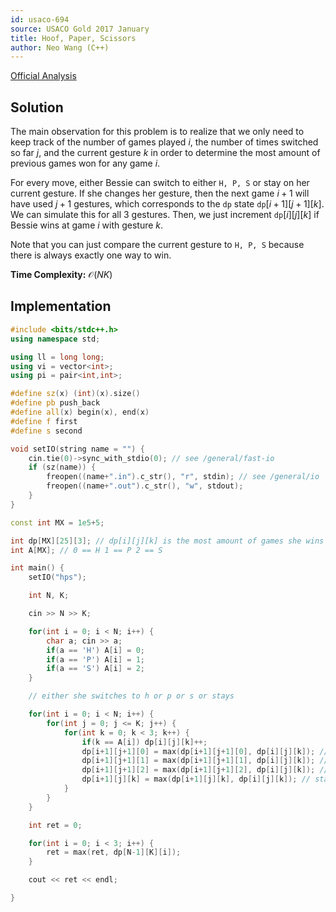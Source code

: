 ```yaml
---
id: usaco-694
source: USACO Gold 2017 January
title: Hoof, Paper, Scissors
author: Neo Wang (C++)
---
```


[Official Analysis](http://www.usaco.org/current/data/sol_hps_gold_jan17.html)

## Solution

The main observation for this problem is to realize that we only need to keep track of the number of games played $i$, the number of times switched so far $j$, and the current gesture $k$ in order to determine the most amount of previous games won for any game $i$.

For every move, either Bessie can switch to either `H, P, S` or stay on her current gesture. If she changes her gesture, then the next game $i+1$ will have used $j+1$ gestures, which corresponds to the $\texttt{dp}$ state $\texttt{dp}[i+1][j+1][k]$. We can simulate this for all 3 gestures. Then, we just increment $\texttt{dp}[i][j][k]$ if Bessie wins at game $i$ with gesture $k$.

Note that you can just compare the current gesture to `H, P, S` because there is always exactly one way to win. 

**Time Complexity:** $\mathcal{O}(NK)$

<LanguageSection>

<CPPSection>

## Implementation

```cpp
#include <bits/stdc++.h>
using namespace std;

using ll = long long;
using vi = vector<int>;
using pi = pair<int,int>;

#define sz(x) (int)(x).size()
#define pb push_back
#define all(x) begin(x), end(x)
#define f first
#define s second

void setIO(string name = "") {
    cin.tie(0)->sync_with_stdio(0); // see /general/fast-io
    if (sz(name)) {
        freopen((name+".in").c_str(), "r", stdin); // see /general/io
        freopen((name+".out").c_str(), "w", stdout);
    }
}

const int MX = 1e5+5;

int dp[MX][25][3]; // dp[i][j][k] is the most amount of games she wins at games i with switches j with current item k
int A[MX]; // 0 == H 1 == P 2 == S

int main() {
    setIO("hps");

    int N, K;

    cin >> N >> K;

    for(int i = 0; i < N; i++) { 
        char a; cin >> a;
        if(a == 'H') A[i] = 0;
        if(a == 'P') A[i] = 1;
        if(a == 'S') A[i] = 2;
    }

    // either she switches to h or p or s or stays

    for(int i = 0; i < N; i++) {
        for(int j = 0; j <= K; j++) {
            for(int k = 0; k < 3; k++) {
                if(k == A[i]) dp[i][j][k]++;
                dp[i+1][j+1][0] = max(dp[i+1][j+1][0], dp[i][j][k]); // switch to not item
                dp[i+1][j+1][1] = max(dp[i+1][j+1][1], dp[i][j][k]); // switch to not item
                dp[i+1][j+1][2] = max(dp[i+1][j+1][2], dp[i][j][k]); // switch to not item
                dp[i+1][j][k] = max(dp[i+1][j][k], dp[i][j][k]); // stay
            }
        }
    }

    int ret = 0;

    for(int i = 0; i < 3; i++) {
        ret = max(ret, dp[N-1][K][i]);
    }

    cout << ret << endl;

}
```

</CPPSection>

</LanguageSection>
